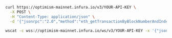 
<Tabs>
  <TabItem value="cURL">

  ```bash
  curl https://optimism-mainnet.infura.io/v3/YOUR-API-KEY \
    -X POST \
    -H "Content-Type: application/json" \
    -d '{"jsonrpc":"2.0","method":"eth_getTransactionByBlockNumberAndIndex","params": ["0x5BAD55","0x0"],"id":1}'
  ```

  </TabItem>
  <TabItem value="WSS">

  ```bash
  wscat -c wss://optimism-mainnet.infura.io/ws/v3/YOUR-API-KEY -x '{"jsonrpc":"2.0","method":"eth_getTransactionByBlockNumberAndIndex","params": ["0x5BAD55","0x0"],"id":1}'
  ```

  </TabItem>
</Tabs>

